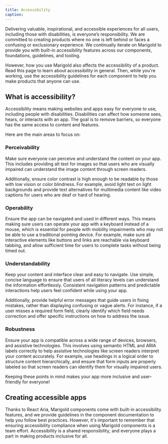 ```yaml
---
title: Accessibility
caption:
---
```


Delivering valuable, inspirational, and accessible experiences for all users, including those with disabilities, is everyone’s responsibility. We are committed to creating products where no one is left behind or faces a confusing or exclusionary experience. We continually iterate on Marigold to provide you with built-in accessibility features across our components, foundations, guidelines, and tooling.

However, how you use Marigold also affects the accessibility of a product. Read this page to learn about accessibility in general. Then, while you're working, use the accessibility guidelines for each component to help you make products that anyone can use.

## What is accessibility?

Accessibility means making websites and apps easy for everyone to use, including people with disabilities. Disabilities can affect how someone sees, hears, or interacts with an app. The goal is to remove barriers, so everyone has the same access to content and features.

Here are the main areas to focus on:

### Perceivability

Make sure everyone can perceive and understand the content on your app. This includes providing alt text for images so that users who are visually impaired can understand the image content through screen readers.

Additionally, ensure color contrast is high enough to be readable by those with low vision or color blindness. For example, avoid light text on light backgrounds and provide text alternatives for multimedia content like video captions for users who are deaf or hard of hearing.

### Operability

Ensure the app can be navigated and used in different ways. This means making sure users can operate your app with a keyboard instead of a mouse, which is essential for people with mobility impairments who may not be able to use a traditional pointing device. For example, make sure all interactive elements like buttons and links are reachable via keyboard tabbing, and allow sufficient time for users to complete tasks without being timed out.

### Understandability

Keep your content and interface clear and easy to navigate. Use simple, concise language to ensure that users of all literacy levels can understand the information effortlessly. Consistent navigation patterns and predictable interactions help users feel confident while using your app.

Additionally, provide helpful error messages that guide users in fixing mistakes, rather than displaying confusing or vague alerts. For instance, if a user misses a required form field, clearly identify which field needs correction and offer specific instructions on how to address the issue.

### Robustness

Ensure your app is compatible across a wide range of devices, browsers, and assistive technologies. This involves using semantic HTML and ARIA labels correctly to help assistive technologies like screen readers interpret your content accurately. For example, use headings in a logical order to structure content hierarchically, and ensure that form inputs are properly labeled so that screen readers can identify them for visually impaired users.

Keeping these points in mind makes your app more inclusive and user-friendly for everyone!

## Creating accessible apps

Thanks to React Aria, Marigold components come with built-in accessibility features, and we provide guidelines in the component documentation to help you follow best practices. However, it's important to remember that ensuring accessibility compliance when using Marigold components is a team effort. Accessibility is a shared responsibility, and everyone plays a part in making products inclusive for all.

